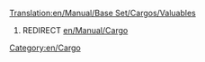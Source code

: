 [[Translation:en/Manual/Base Set/Cargos/Valuables]]
#REDIRECT [[en/Manual/Cargo]]
[[Category:en/Cargo]]